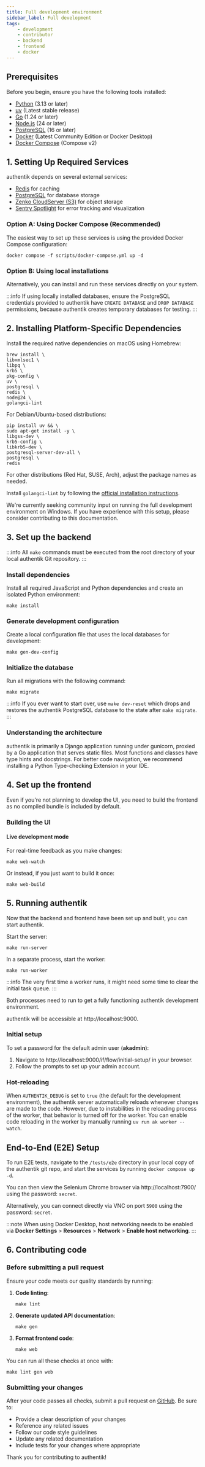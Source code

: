 ```yaml
---
title: Full development environment
sidebar_label: Full development
tags:
    - development
    - contributor
    - backend
    - frontend
    - docker
---
```



## Prerequisites

Before you begin, ensure you have the following tools installed:

- [Python](https://www.python.org/) (3.13 or later)
- [uv](https://docs.astral.sh/uv/getting-started/installation/) (Latest stable release)
- [Go](https://go.dev/) (1.24 or later)
- [Node.js](https://nodejs.org/en) (24 or later)
- [PostgreSQL](https://www.postgresql.org/) (16 or later)
- [Docker](https://www.docker.com/) (Latest Community Edition or Docker Desktop)
- [Docker Compose](https://docs.docker.com/compose/) (Compose v2)

## 1. Setting Up Required Services

authentik depends on several external services:

- [Redis](https://redis.io/) for caching
- [PostgreSQL](https://www.postgresql.org/) for database storage
- [Zenko CloudServer (S3)](https://www.zenko.io/cloudserver/) for object storage
- [Sentry Spotlight](https://spotlightjs.com/) for error tracking and visualization

### Option A: Using Docker Compose (Recommended)

The easiest way to set up these services is using the provided Docker Compose configuration:

```shell
docker compose -f scripts/docker-compose.yml up -d
```

### Option B: Using local installations

Alternatively, you can install and run these services directly on your system.

:::info
If using locally installed databases, ensure the PostgreSQL credentials provided to authentik have `CREATE DATABASE` and `DROP DATABASE` permissions, because authentik creates temporary databases for testing.
:::

## 2. Installing Platform-Specific Dependencies

<Tabs defaultValue="Mac">
<TabItem value="Mac">

Install the required native dependencies on macOS using Homebrew:

```shell
brew install \
libxmlsec1 \
libpq \
krb5 \
pkg-config \
uv \
postgresql \
redis \
node@24 \
golangci-lint
```

</TabItem>
<TabItem value="Linux">

For Debian/Ubuntu-based distributions:

```shell
pip install uv && \
sudo apt-get install -y \
libgss-dev \
krb5-config \
libkrb5-dev \
postgresql-server-dev-all \
postgresql \
redis
```

For other distributions (Red Hat, SUSE, Arch), adjust the package names as needed.

Install `golangci-lint` by following the [official installation instructions](https://golangci-lint.run/welcome/install/#other-ci).

</TabItem>
<TabItem value="Windows">

We're currently seeking community input on running the full development environment on Windows. If you have experience with this setup, please consider contributing to this documentation.

</TabItem>
</Tabs>

## 3. Set up the backend

:::info
All `make` commands must be executed from the root directory of your local authentik Git repository.
:::

### Install dependencies

Install all required JavaScript and Python dependencies and create an isolated Python environment:

```shell
make install
```

### Generate development configuration

Create a local configuration file that uses the local databases for development:

```shell
make gen-dev-config
```

### Initialize the database

Run all migrations with the following command:

```shell
make migrate
```

:::info
If you ever want to start over, use `make dev-reset` which drops and restores the authentik PostgreSQL database to the state after `make migrate`.
:::

### Understanding the architecture

authentik is primarily a Django application running under gunicorn, proxied by a Go application that serves static files.
Most functions and classes have type hints and docstrings. For better code navigation, we recommend installing a Python Type-checking Extension in your IDE.

## 4. Set up the frontend

Even if you're not planning to develop the UI, you need to build the frontend as no compiled bundle is included by default.

### Building the UI

#### Live development mode

For real-time feedback as you make changes:

```shell
make web-watch
```

Or instead, if you just want to build it once:

```shell
make web-build
```

## 5. Running authentik

Now that the backend and frontend have been set up and built, you can start authentik.

Start the server:

```shell
make run-server
```

In a separate process, start the worker:

```shell
make run-worker
```

:::info
The very first time a worker runs, it might need some time to clear the initial task queue.
:::

Both processes need to run to get a fully functioning authentik development environment.

authentik will be accessible at http://localhost:9000.

### Initial setup

To set a password for the default admin user (**akadmin**):

1. Navigate to http://localhost:9000/if/flow/initial-setup/ in your browser.
2. Follow the prompts to set up your admin account.

### Hot-reloading

When `AUTHENTIK_DEBUG` is set to `true` (the default for the development environment), the authentik server automatically reloads whenever changes are made to the code. However, due to instabilities in the reloading process of the worker, that behavior is turned off for the worker. You can enable code reloading in the worker by manually running `uv run ak worker --watch`.

## End-to-End (E2E) Setup

To run E2E tests, navigate to the `/tests/e2e` directory in your local copy of the authentik git repo, and start the services by running `docker compose up -d`.

You can then view the Selenium Chrome browser via http://localhost:7900/ using the password: `secret`.

Alternatively, you can connect directly via VNC on port `5900` using the password: `secret`.

:::note
When using Docker Desktop, host networking needs to be enabled via **Docker Settings** > **Resources** > **Network** > **Enable host networking**.
:::

## 6. Contributing code

### Before submitting a pull request

Ensure your code meets our quality standards by running:

1. **Code linting**:

    ```shell
    make lint
    ```

2. **Generate updated API documentation**:

    ```shell
    make gen
    ```

3. **Format frontend code**:

    ```shell
    make web
    ```

You can run all these checks at once with:

```shell
make lint gen web
```

### Submitting your changes

After your code passes all checks, submit a pull request on [GitHub](https://github.com/goauthentik/authentik/pulls). Be sure to:

- Provide a clear description of your changes
- Reference any related issues
- Follow our code style guidelines
- Update any related documentation
- Include tests for your changes where appropriate

Thank you for contributing to authentik!
